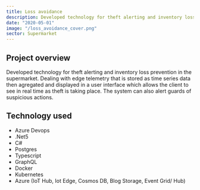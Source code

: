 ```yaml
---
title: Loss avoidance
description: Developed technology for theft alerting and inventory loss prevention in the supermarket.
date: "2020-05-01"
image: "/loss_avoidance_cover.png"
sector: Supermarket
---
```


## Project overview

Developed technology for theft alerting and inventory loss prevention in the supermarket.
Dealing with edge telemetry that is stored as time series data then agregated and displayed in a user interface which allows the client to see in real time as theft is taking place. The system can also alert guards of suspicious actions.

## Technology used

- Azure Devops
- .Net5
- C#
- Postgres
- Typescript
- GraphQL
- Docker
- Kubernetes
- Azure (IoT Hub, Iot Edge, Cosmos DB, Blog Storage, Event Grid/ Hub)
